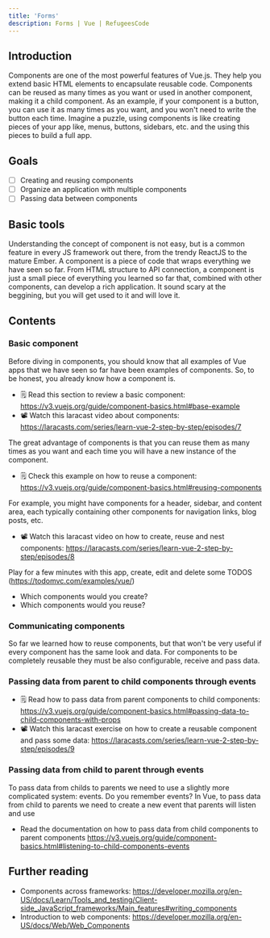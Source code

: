 ```yaml
---
title: 'Forms'
description: Forms | Vue | RefugeesCode
---
```


## Introduction

Components are one of the most powerful features of Vue.js. They help you extend basic HTML elements to encapsulate reusable code. Components can be reused as many times as you want or used in another component, making it a child component. As an example, if your component is a button, you can use it as many times as you want, and you won't need to write the button each time. Imagine a puzzle, using components is like creating pieces of your app like, menus, buttons, sidebars, etc. and the using this pieces to build a full app.


## Goals

- [ ]  Creating and reusing components
- [ ]  Organize an application with multiple components
- [ ]  Passing data between components

## Basic tools

Understanding the concept of component is not easy, but is a common feature in every JS framework out there, from the trendy ReactJS to the mature Ember. A component is a piece of code that wraps everything we have seen so far. From HTML structure to API connection, a component is just a small piece of everything you learned so far that, combined with other components, can develop a rich application. It sound scary at the beggining, but you will get used to it and will love it.

## Contents

### Basic component

Before diving in components, you should know that all examples of Vue apps that we have seen so far have been examples of components. So, to be honest, you already know how a component is. 
  - 🗒️ Read this section to review a basic component: https://v3.vuejs.org/guide/component-basics.html#base-example
  - 📽️ Watch this laracast video about components: https://laracasts.com/series/learn-vue-2-step-by-step/episodes/7 

The great advantage of components is that you can reuse them as many times as you want and each time you will have a new instance of the component.
  - 🗒️ Check this example on how to reuse a component: https://v3.vuejs.org/guide/component-basics.html#reusing-components

For example, you might have components for a header, sidebar, and content area, each typically containing other components for navigation links, blog posts, etc.
  - 📽️ Watch this laracast video on how to create, reuse and nest components: https://laracasts.com/series/learn-vue-2-step-by-step/episodes/8

Play for a few minutes with this app, create, edit and delete some TODOS (https://todomvc.com/examples/vue/) 
  - Which components would you create?
  - Which components would you reuse?

### Communicating components

So far we learned how to reuse components, but that won't be very useful if every component has the same look and data. For components to be completely reusable they must be also configurable, receive and pass data.

### Passing data from parent to child components through events

- 🗒️ Read how to pass data from parent components to child components: https://v3.vuejs.org/guide/component-basics.html#passing-data-to-child-components-with-props
- 📽️ Watch this laracast exercise on how to create a reusable component and pass some data: https://laracasts.com/series/learn-vue-2-step-by-step/episodes/9

### Passing data from child to parent through events

To pass data from childs to parents we need to use a slightly more complicated system: events. Do you remember events?
In Vue, to pass data from child to parents we need to create a new event that parents will listen and use

- Read the documentation on how to pass data from child components to parent components https://v3.vuejs.org/guide/component-basics.html#listening-to-child-components-events

## Further reading
- Components across frameworks: https://developer.mozilla.org/en-US/docs/Learn/Tools_and_testing/Client-side_JavaScript_frameworks/Main_features#writing_components
- Introduction to web components: https://developer.mozilla.org/en-US/docs/Web/Web_Components

